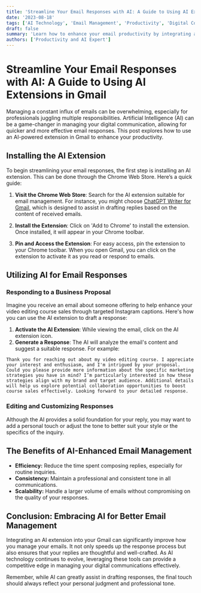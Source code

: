 ```yaml
---
title: 'Streamline Your Email Responses with AI: A Guide to Using AI Extensions in Gmail'
date: '2023-08-18'
tags: ['AI Technology', 'Email Management', 'Productivity', 'Digital Communication']
draft: false
summary: 'Learn how to enhance your email productivity by integrating an AI extension into Gmail, enabling you to respond quickly and effectively to incoming messages.'
authors: ['Productivity and AI Expert']
---
```


# Streamline Your Email Responses with AI: A Guide to Using AI Extensions in Gmail

Managing a constant influx of emails can be overwhelming, especially for professionals juggling multiple responsibilities. Artificial Intelligence (AI) can be a game-changer in managing your digital communication, allowing for quicker and more effective email responses. This post explores how to use an AI-powered extension in Gmail to enhance your productivity.

## Installing the AI Extension

To begin streamlining your email responses, the first step is installing an AI extension. This can be done through the Chrome Web Store. Here’s a quick guide:

1. **Visit the Chrome Web Store**: Search for the AI extension suitable for email management. For instance, you might choose [ChatGPT Writer for Gmail](https://chrome.google.com/webstore/detail/chatgpt-writer-write-mail/pdnenlnelpdomajfejgapbdpmjkfpjkp), which is designed to assist in drafting replies based on the content of received emails.

2. **Install the Extension**: Click on 'Add to Chrome' to install the extension. Once installed, it will appear in your Chrome toolbar.

3. **Pin and Access the Extension**: For easy access, pin the extension to your Chrome toolbar. When you open Gmail, you can click on the extension to activate it as you read or respond to emails.

## Utilizing AI for Email Responses

### Responding to a Business Proposal

Imagine you receive an email about someone offering to help enhance your video editing course sales through targeted Instagram captions. Here's how you can use the AI extension to draft a response:

1. **Activate the AI Extension**: While viewing the email, click on the AI extension icon.
2. **Generate a Response**: The AI will analyze the email's content and suggest a suitable response. For example:

```text
Thank you for reaching out about my video editing course. I appreciate your interest and enthusiasm, and I'm intrigued by your proposal. Could you please provide more information about the specific marketing strategies you have in mind? I’m particularly interested in how these strategies align with my brand and target audience. Additional details will help us explore potential collaboration opportunities to boost course sales effectively. Looking forward to your detailed response.
```

### Editing and Customizing Responses

Although the AI provides a solid foundation for your reply, you may want to add a personal touch or adjust the tone to better suit your style or the specifics of the inquiry.

## The Benefits of AI-Enhanced Email Management

- **Efficiency:** Reduce the time spent composing replies, especially for routine inquiries.
- **Consistency:** Maintain a professional and consistent tone in all communications.
- **Scalability:** Handle a larger volume of emails without compromising on the quality of your responses.

## Conclusion: Embracing AI for Better Email Management

Integrating an AI extension into your Gmail can significantly improve how you manage your emails. It not only speeds up the response process but also ensures that your replies are thoughtful and well-crafted. As AI technology continues to evolve, leveraging these tools can provide a competitive edge in managing your digital communications effectively.

Remember, while AI can greatly assist in drafting responses, the final touch should always reflect your personal judgment and professional tone.
